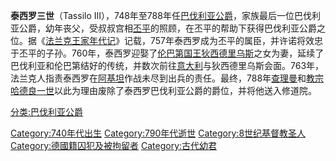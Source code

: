 '''泰西罗三世'''（Tassilo III），748年至788年任[[巴伐利亚公爵|巴伐利亚公爵]]，{{le|阿吉洛尔芬|Agilolfings}}家族最后一位巴伐利亚公爵，幼年丧父，受叔叔宫相[[矮子丕平|丕平]]的照顾，在丕平的帮助下获得巴伐利亚公爵之位。据《[[法兰克王家年代记|法兰克王家年代记]]》记载，757年泰西罗成为丕平的属臣，并许诺将效忠于丕平的子孙。760年，泰西罗迎娶了[[伦巴第王国|伦巴第国王]][[狄西德里乌斯|狄西德里乌斯]]之女{{link-en|柳特佩加|Liutperga}}为妻，延续了巴伐利亚和伦巴第结好的传统，并数次前往[[意大利|意大利]]与狄西德里乌斯会面。763年，法兰克人指责泰西罗在[[阿基坦|阿基坦]]作战未尽到出兵的责任。最终，788年[[查理曼|查理曼]]和[[教宗哈德良一世|教宗哈德良一世]]以此为理由废除了泰西罗巴伐利亚公爵的爵位，并将他送入修道院。

[[Category:740年代出生|Category:740年代出生]]
[[Category:790年代逝世|Category:790年代逝世]]
[[Category:8世纪基督教圣人|Category:8世纪基督教圣人]]
[[分类:巴伐利亚公爵|分类:巴伐利亚公爵]]
[[Category:德國籍囚犯及被拘留者|Category:德國籍囚犯及被拘留者]]
[[Category:古代幼君|Category:古代幼君]]